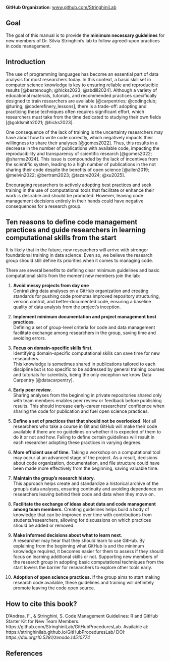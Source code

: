 **GitHub Organization**: [www.github.com/StringhiniLab](www.github.com/StringhiniLab)


## Goal {.unnumbered}

The goal of this manual is to provide the **minimum necessary guidelines** for new members of Dr. Silvia Stringhini's lab to follow agreed-upon practices in code management.

## Introduction {.unnumbered}

The use of programming languages has become an essential part of data analysis for most researchers today. In this context, a basic skill set in computer science knowledge is key to ensuring reliable and reproducible results [@bestenough; @hicks2023; @abdill2024]. Although a variety of educational materials, tutorials, and recommended practices specifically designed to train researchers are available [@carpentries; @codingclub; @turing; @coderefinery_lessons], there is a trade-off: adopting and practicing these techniques often requires significant effort, which researchers must take from the time dedicated to studying their own fields [@goldsmith2021; @hicks2023].

One consequence of the lack of training is the uncertainty researchers may have about how to write code correctly, which negatively impacts their willingness to share their analyses [@gomes2022]. Thus, this results in a decrease in the number of publications with available code, impacting the reproducibility and transparency of scientific research [@gomes2022; @sharma2024]. This issue is compounded by the lack of incentives from the scientific system, leading to a high number of publications in the not sharing their code despite the benefits of open science [@allen2019; @melvin2022; @bertram2023; @tazare2024; @xu2025].

Encouraging researchers to actively adopting best practices and seek training in the use of computational tools that facilitate or enhance their work is desirable and should be promoted. However, leaving code management decisions entirely in their hands could have negative consequences for a research group.

## Ten reasons to define code management practices and guide researchers in learning computational skills from the start {.unnumbered}

It is likely that in the future, new researchers will arrive with stronger foundational training in data science. Even so, we believe the research group should still define its priorities when it comes to managing code.

There are several benefits to defining clear minimum guidelines and basic computational skills from the moment new members join the lab:

1. **Avoid messy projects from day one**  
  Centralizing data analyses on a GitHub organization and creating standards for pushing code promotes improved repository structuring, version control, and better-documented code, ensuring a baseline quality of data analysis from the project's inception.
  
2. **Implement minimum documentation and project management best practices**.   
  Defining a set of group-level criteria for code and data management facilitate exchange among researchers in the group, saving time and avoiding errors.

3. **Focus on domain-specific skills first**.   
  Identifying domain-specific computational skills can save time for new researchers.  
  This knowledge is sometimes shared in publications tailored to each discipline but is too specific to be addressed by general training courses and tutorials for scientists, being the only exception we know Data Carpentry [@datacarpentry].

4. **Early peer review**.    
  Sharing analyses from the beginning in private repositories shared only with team members enables peer review or feedback before publishing results. This should increase early-career researchers' confidence when sharing the code for publication and fuel open science practices.
  
5. **Define a set of practices that that should not be overlooked**. 
  Not all researchers who take a course in Git and GitHub will make their code available if there are no guidelines on whether it is expected of them to do it or not and how. Failing to define certain guidelines will result in each researcher adopting these practices in varying degrees.

6. **More efficient use of time**. 
  Taking a workshop on a computational tool may occur at an advanced stage of the project. As a result, decisions about code organization, documentation, and file structure could have been made more effectively from the beginning, saving valuable time. 

7. **Maintain the group's research history**.   
  This approach helps create and standardize a historical archive of the group’s data analyses, ensuring continuity and avoiding dependence on researchers leaving behind their code and data when they move on.
  
8. **Facilitate the exchange of ideas about data and code management among team members**. 
  Creating guidelines helps build a body of knowledge that can be improved over time with contributions from students/researchers, allowing for discussions on which practices should be added or removed.

9. **Make informed decisions about what to learn next**.   
  A researcher may hear that they should learn to use GitHub. By explaining from the beginning what GitHub is and the minimum knowledge required, it becomes easier for them to assess if they should focus on learning additional skills or not. Supporting new members of the research group in adopting basic computational techniques from the start lowers the barrier for researchers to explore other tools early.
  
10. **Adoption of open science practices.**
If the group aims to start making research code available, these guidelines and training will definitely promote leaving the code open source.



::: {.callout-note appearance="simple"}

## How to cite this book?
D'Andrea, F., & Stringhini, S. Code Management Guidelines: R and GitHub Starter Kit for New Team Members. https://github.com/StringhiniLab/GitHubProceduresLab.
Available at: https://stringhinilab.github.io/GitHubProceduresLab/ DOI: *https://doi.org/10.5281/zenodo.14510774*

:::


## References {.unnumbered}   

